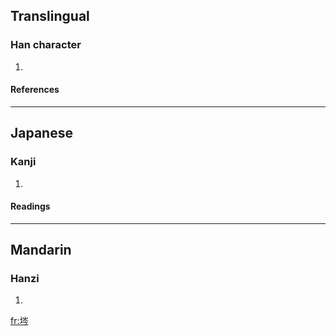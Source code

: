 ==Translingual==
===Han character===
{{Han char|rn=32|rad=土|as=07|sn=10|four=4212<sub>7</sub>|canj=土山人弓 (GUON)}}
# {{defn|Han}}
====References====
{{Han ref|kx=0229.170|dkj=05105|dj=0465.070|hdz=10445.040|uh=57C1|ud=22465|bh=D158|bd=53592}}
----
==Japanese==
===Kanji===
{{ja-kanji|grade=|rs=土07}}
# {{defn|Japanese}} 
====Readings====
{{ja-readings|on=[[しん]] (shin), [[じん]] (jin)|kun=[[つち]] (tsuchi)}}
----
==Mandarin==
===Hanzi===
{{cmn-hanzi|pin=[[cén]] (cen2), [[dì]] (di4), [[fāng]] (fang1)|wg=ts'en<sup>2</sup>, ti<sup>4</sup>, fang<sup>1</sup>}}
# {{defn|Mandarin}}

[[fr:埁]]